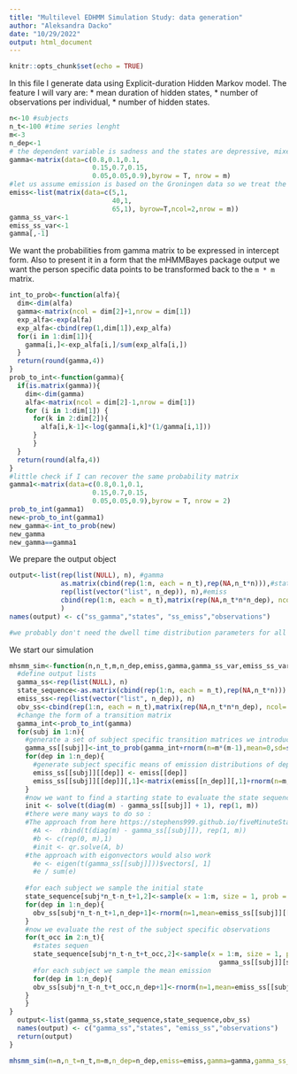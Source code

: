 ```yaml
---
title: "Multilevel EDHMM Simulation Study: data generation"
author: "Aleksandra Dacko"
date: "10/29/2022"
output: html_document
---
```


```r
knitr::opts_chunk$set(echo = TRUE)
```

In this file I generate data using Explicit-duration Hidden Markov model. 
The feature I will vary are: 
* mean duration of hidden states,
* number of observations per individual,
* number of hidden states.
```r
n<-10 #subjects
n_t<-100 #time series lenght
m<-3
n_dep<-1
# the dependent variable is sadness and the states are depressive, mixed, manic so in depressive state sadness got largest mean
gamma<-matrix(data=c(0.8,0.1,0.1,
                     0.15,0.7,0.15,
                     0.05,0.05,0.9),byrow = T, nrow = m)
#let us assume emission is based on the Groningen data so we treat the 1-100 scale as continuous normally distributed. 
emiss<-list(matrix(data=c(5,1,
                          40,1,
                          65,1), byrow=T,ncol=2,nrow = m))
gamma_ss_var<-1
emiss_ss_var<-1
gamma[,-1]
```
We want the probabilities from gamma matrix to be expressed in intercept form. Also to present it in a form that the mHMMBayes package output we want the person specific data points to be transformed back to the `m * m` matrix. 
```r
int_to_prob<-function(alfa){
  dim<-dim(alfa)
  gamma<-matrix(ncol = dim[2]+1,nrow = dim[1])
  exp_alfa<-exp(alfa)
  exp_alfa<-cbind(rep(1,dim[1]),exp_alfa)
  for(i in 1:dim[1]){
    gamma[i,]<-exp_alfa[i,]/sum(exp_alfa[i,])
  }
  return(round(gamma,4))
}
prob_to_int<-function(gamma){
  if(is.matrix(gamma)){
    dim<-dim(gamma)
    alfa<-matrix(ncol = dim[2]-1,nrow = dim[1])
    for (i in 1:dim[1]) {
      for(k in 2:dim[2]){
        alfa[i,k-1]<-log(gamma[i,k]*(1/gamma[i,1]))
      }
      }
  }
  return(round(alfa,4))
}
#little check if I can recover the same probability matrix
gamma1<-matrix(data=c(0.8,0.1,0.1,
                     0.15,0.7,0.15,
                     0.05,0.05,0.9),byrow = T, nrow = 2)
prob_to_int(gamma1)
new<-prob_to_int(gamma1)
new_gamma<-int_to_prob(new)
new_gamma
new_gamma==gamma1
```
We prepare the output object
```r
output<-list(rep(list(NULL), n), #gamma
             as.matrix(cbind(rep(1:n, each = n_t),rep(NA,n_t*n))),#states
             rep(list(vector("list", n_dep)), n),#emiss
             cbind(rep(1:n, each = n_t),matrix(rep(NA,n_t*n*n_dep), ncol= n_dep) )#observations
             )
names(output) <- c("ss_gamma","states", "ss_emiss","observations")

#we probably don't need the dwell time distribution parameters for all subjects since for now we assume that the dwell time is fixed across subjects for each state?
```
We start our simulation 
```r
mhsmm_sim<-function(n,n_t,m,n_dep,emiss,gamma,gamma_ss_var,emiss_ss_var){
  #define output lists
  gamma_ss<-rep(list(NULL), n)
  state_sequence<-as.matrix(cbind(rep(1:n, each = n_t),rep(NA,n_t*n)))
  emiss_ss<-rep(list(vector("list", n_dep)), n)
  obv_ss<-cbind(rep(1:n, each = n_t),matrix(rep(NA,n_t*n*n_dep), ncol= n_dep))
  #change the form of a transition matrix
  gamma_int<-prob_to_int(gamma)
  for(subj in 1:n){
    #generate a set of subject specific transition matrices we introduce random subject-specific effect to the intercepts 
    gamma_ss[[subj]]<-int_to_prob(gamma_int+rnorm(n=m*(m-1),mean=0,sd=sqrt(gamma_ss_var)))
    for(dep in 1:n_dep){
      #generate subject specific means of emission distributions of dependent variables,we introduce random subject-specific effect which is deviation from the mean of normally conditionally distributed mean
      emiss_ss[[subj]][[dep]] <- emiss[[dep]]
      emiss_ss[[subj]][[dep]][,1]<-matrix(emiss[[n_dep]][,1]+rnorm(n=m,mean = 0,sd=sqrt(emiss_ss_var)),nrow=m)
    }
    #now we want to find a starting state to evaluate the state sequence 
    init <- solve(t(diag(m) - gamma_ss[[subj]] + 1), rep(1, m))
    #there were many ways to do so :
    #The approach from here https://stephens999.github.io/fiveMinuteStats/stationary_distribution.html
      #A <-  rbind(t(diag(m) - gamma_ss[[subj]]), rep(1, m))
      #b <- c(rep(0, m),1)
      #init <- qr.solve(A, b)
    #the approach with eigonvectors would also work 
      #e <- eigen(t(gamma_ss[[subj]]))$vectors[, 1]
      #e / sum(e)
    
    #for each subject we sample the initial state 
    state_sequence[subj*n_t-n_t+1,2]<-sample(x = 1:m, size = 1, prob = init)
    for(dep in 1:n_dep){
      obv_ss[subj*n_t-n_t+1,n_dep+1]<-rnorm(n=1,mean=emiss_ss[[subj]][[dep]][state_sequence[subj*n_t-n_t+1,2],1],sd=sqrt(emiss_ss[[subj]][[dep]][state_sequence[subj*n_t-n_t+1,2],2]) )
    }
    #now we evaluate the rest of the subject specific observations  
    for(t_occ in 2:n_t){
      #states sequen
      state_sequence[subj*n_t-n_t+t_occ,2]<-sample(x = 1:m, size = 1, prob =
                                                     gamma_ss[[subj]][state_sequence[subj*n_t-n_t+t_occ-1,2],])
      #for each subject we sample the mean emission 
      for(dep in 1:n_dep){
      obv_ss[subj*n_t-n_t+t_occ,n_dep+1]<-rnorm(n=1,mean=emiss_ss[[subj]][[dep]][state_sequence[subj*n_t-n_t+t_occ,2],1],sd=sqrt(emiss_ss[[subj]][[dep]][state_sequence[subj*n_t-n_t+t_occ,2],2]) )
    }
    }
}
  output<-list(gamma_ss,state_sequence,state_sequence,obv_ss)
  names(output) <- c("gamma_ss","states", "emiss_ss","observations")
  return(output)
}

mhsmm_sim(n=n,n_t=n_t,m=m,n_dep=n_dep,emiss=emiss,gamma=gamma,gamma_ss_var=gamma_ss_var,emiss_ss_var=emiss_ss_var)

```

